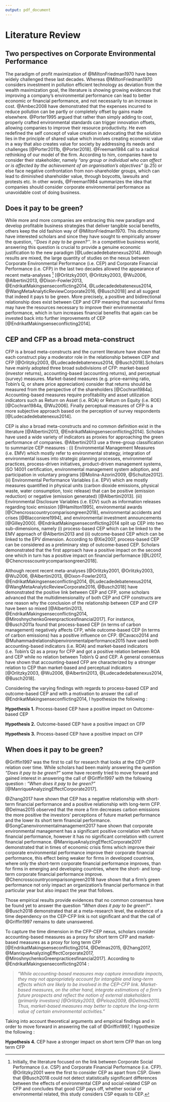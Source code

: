 ```yaml
---
output: pdf_document
---
```



# Literature Review


## Two perspectives on Corporate Environmental Performance

The paradigm of profit maximization of @MiltonFriedman1970 have been widely challenged these last decades. Whereas @MiltonFriedman1970 considers investment in pollution efficient technology as deviation from the wealth maximization goal, the literature is showing growing evidences that improving a company’s environmental performance can lead to better economic or financial performance, and not necessarily to an increase in cost. @Ambec2008 have demonstrated that the expenses incurred to reduce pollution can be partly or completely offset by gains made elsewhere. @Porter1995 argued that rather than simply adding to cost, properly crafted environmental standards can trigger innovation offsets, allowing companies to improve their resource productivity. He even redefined the self concept of value creation in advocating that the solution lies in the principle of shared value which involves creating economic value in a way that also creates value for society by addressing its needs and challenges [@Porter2011b, @Porter2018]. @Freeman1984 call to a radical rethinking of our model of the firm. According to him, companies have to consider their stakeholder, namely *“any group or individual who can affect or is affected by the achievement of an organisation's objectives”* (p.25) or else face negative confrontation from non-shareholder groups, which can lead to diminished shareholder value, through boycotts, lawsuits and protests etc. In other words,  @Freeman1984 summarizes the idea that companies should consider corporate environmental performance as unavoidable cost of doing business.


## Does it pay to be green?

While more and more companies are embracing this new paradigm and develop profitable business strategies that deliver tangible social benefits, others keep the old fashion way of @MiltonFriedman1970. This dichotomy have interested scholars and since they have sought to empirically answer the question, *‘‘Does it pay to be green?’’*. In a competitive business world, answering this question is crucial to provide a genuine economic justification to the new paradigm [@Ludecadedebatenexus2014]. Although results are mixed, the large quantity of studies on the nexus between Corporate Environmental Performance (i.e. CEP) and Corporate Financial Performance (i.e. CFP) in the last two decades allowed the appearance of recent meta-analyses [^1]  [@Orlitzky2001, @Orlitzky2003, @Wu2006, @Albertini2013, @Dixon-Fowler2013, @EndrikatMakingsenseconflicting2014, @Ludecadedebatenexus2014, @WangMetaAnalyticReviewCorporate2016, @Busch2018] and all suggest that indeed it pays to be green. More precisely, a positive and bidirectional relationship does exist between CEP and CFP meaning that successful firms may have the resources necessary to improve their environmental performance, which in turn increases financial benefits that again can be invested back into further improvements of CEP [@EndrikatMakingsenseconflicting2014].

[^1]: Initially, the literature focused on the link between Corporate Social Performance (i.e. CSP) and Corporate Financial Performance (i.e. CFP). @Orlitzky2001 were the first to consider CEP as apart from CSP. Given that @Busch2018 could not detect statistically significant differences between the effects of environmental CEP and social-related CSP on CFP and concludes that good CSP pays off, whether social or environmental related, this study considers CSP equals to CEP. 


## CEP and CFP as a broad meta-construct

CFP is a broad meta-constructs and the current literature have shown that each construct play a moderator role in the relationship between CEP and CFP [@Orlitzky2003, @Ludecadedebatenexus2014, @Busch2018].Scholars have mainly adopted three broad subdivisions of CFP: market-based (investor returns), accounting-based (accounting returns), and perceptual (survey) measures. Market-based measures (e.g. price-earning ratio, Tobin's Q, or share price appreciation) consider that returns should be measured from the perspective of the shareholders [@Cochran1984a]. Accounting-based measures require profitability and asset utilization indicators such as Return on Asset (i.e. ROA) or Return on Equity (i.e. ROE) [@Cochran1984a, @Wu2006]. Finally perceptual measures of CFP is a more subjective approach based on the perception of survey respondents [@Ludecadedebatenexus2014]. 

CEP is also a broad meta-constructs and no common definition exist in the literature [@Albertini2013, @EndrikatMakingsenseconflicting2014]. Scholars have used a wide variety of indicators as proxies for approaching the green performance of companies. @Albertini2013 use a three-group classification to summarize CEP measures : (i) Environmental Management Measures (i.e. EMV) which mostly refer to environmental strategy, integration of environmental issues into strategic planning processes, environmental practices, process-driven initiatives, product-driven management systems, ISO 14001 certification, environmental management system adoption, and participation in voluntary programs [@Molina-Azorin2009, @Schultze2012]. (ii) Environmental Performance Variables (i.e. EPV) which are mostly measures quantified in physical units (carbon dioxide emissions, physical waste, water consumption, toxic release) that can be positive (emission reduction) or negative (emission generated) [@Albertini2013]. (iii) Environmental Disclosure Variables (i.e. EDV) such as information releases regarding toxic emission [@Hamilton1995], environmental awards [@Chencrosscountrycomparisongreen2018], environmental accidents and crises [@Blacconiere1994], and environmental investment announcements [@Gilley2000]. @EndrikatMakingsenseconflicting2014 split up CEP into two sub-dimensions, namely (i) process-based CEP which can be linked to the EMV approach of @Albertini2013 and (ii) outcome-based CEP which can be linked to the EPV dimension. According to @Xie2007, process-based CEP can be considered as a preliminary step of outcome-based CEP. Scholars demonstrated that the first approach have a positive impact on the second one which in turn has a positive impact on financial performance [@Li2017, @Chencrosscountrycomparisongreen2018]. 

Although recent recent meta-analyses [@Orlitzky2001, @Orlitzky2003, @Wu2006, @Albertini2013, @Dixon-Fowler2013, @EndrikatMakingsenseconflicting2014, @Ludecadedebatenexus2014, @WangMetaAnalyticReviewCorporate2016, @Busch2018] have demonstrated the positive link between CEP and CFP, some scholars advanced that the multidimensionality of both CEP and CFP constructs are one reason why the conclusion of the relationship between CEP and CFP have been so mixed [@Albertini2013, @EndrikatMakingsenseconflicting2014, @MiroshnychenkoGreenpracticesfinancial2017]. For instance, @Busch2011a  found that process-based CEP (in terms of carbon management) negatively affects CFP, while outcome-based CEP (in terms of carbon emissions) has a positive influence on CFP. @Cavaco2014 and @Muhammadrelationshipenvironmentalperformance2015 have used both accounting-based indicators (i.e. ROA) and market-based indicators (i.e. Tobin's Q) as a proxy for CFP and got a positive relation between ROA and CEP while no relation between Tobin's Q and CEP. A general consensus have shown that accounting-based CFP are characterized by a stronger relation to CEP than market-based and perceptual indicators [@Orlitzky2003, @Wu2006, @Albertini2013, @Ludecadedebatenexus2014, @Busch2018]. 

Considering the varying findings with regards to process-based CEP and outcome-based CEP and with a motivation to answer the call of @EndrikatMakingsenseconflicting2014, I hypothesize the following :



**Hypothesis 1.** Process-based CEP have a positive impact on Outcome-based CEP

**Hypothesis 2.** Outcome-based CEP have a positive impact on CFP

**Hypothesis 3.** Process-based CEP have a positive impact on CFP

<!-- citation from endrikat et al 2013 : 

> the varying findings with regard to processbased CEP and outcome-based CEP call for further research. Similarly, the somewhat counterintuitive finding of a stronger relationship for accounting-based measures of CFP for studies measuring both constructs concurrently clearly warrants further investigations.

## Green Initatives as a preliminary step of CEP

Within the scope of CEP, the therm *green initiatives* has emerged from the literature. Green initiatives is a term used to describe a set of actions undertaken by a firm with aim to minimize the negative environmental effects associated with the entire life cycle of its products or services starting from design of the product, acquisition of raw materials, and product use, up to the final disposal of the product [@Nicholls2012, @Zhu2004].@Ramus2002 points out three types of green initiatives, namely those that decrease the environmental impact of the  company, those that solve environmental problems of the company and those that develop a more eco-efficient services. Besides he highlights that green initiatives occur at all levels within companies, resulting from creative ideas from managers, office personnel, blue-collar workers, or other types of employees. Scholars demonstrated that green initiatives have a positive impact on green performance, which in turn has a positive impact on financial performance [@Li2017, @Chencrosscountrycomparisongreen2018]. 
-->


## When does it pay to be green?

@Griffin1997 was the first to call for research that looks at the CEP-CFP relation over time. While scholars had been mainly answering the  question *"Does it pay to be green?"* some have recently tried to move forward and gained interest in answering the call of @Griffin1997 with the following question : *"When does it pay to be green?"* [@ManriqueAnalyzingEffectCorporate2017]. 

@Zhang2017 have shown that CEP has a negative relationship with short-term financial performance and a positive relationship with long-term CFP. @Delmas2015 observed that the more a firm decreases carbon emissions the more positive the investors’ perceptions of future market performance and the lower its short term financial performance. @SongCanenvironmentalmanagement2017 have shown that corporate environmental management has a significant positive correlation with future financial performance, however it has no significant correlation with current financial performance. @ManriqueAnalyzingEffectCorporate2017 demonstrated that in times of economic crisis firms which improve their corporate environmental performance improve their corporate financial performance, this effect being weaker for firms in developed countries, where only the short-term corporate financial performance improves, than for firms in emerging and developing countries, where the short- and long-term corporate financial performance improve.
@Chencrosscountrycomparisongreen2018 have shown that a firm’s green performance not only impact an organization’s financial performance in that particular year but also impact the year that follows.

Those empirical results provide evidences that no common consensus have be found yet to answer the question *"When does it pay to be green?"*. @Busch2018 demonstrated that at a meta-research level, the evidence of a time dependency on the CEP-CFP link is not significant and that the call of @Griffin1997 remains to date unanswered. 

To capture the time dimension in the CFP-CEP nexus, scholars consider accounting-based measures as a proxy for short term CFP and market-based measures as a proxy for long term CFP [@EndrikatMakingsenseconflicting2014, @Delmas2015, @Zhang2017, @ManriqueAnalyzingEffectCorporate2017, @MiroshnychenkoGreenpracticesfinancial2017]. According to @EndrikatMakingsenseconflicting2014 : 


> *"While accounting-based measures may capture immediate impacts, they may not appropriately account for intangible and long-term effects which are likely to be involved in the CEP-CFP link. Market-based measures, on the other hand, integrate estimations of a firm’s future prospects and reflect the notion of external stakeholders (primarily investors) [@Orlitzky2003, @Peloza2009, @Delmas2011]. Thus, market-based measures may better to capture the long-term value of certain environmental activities."*



Taking into account theoretical arguments and empirical findings and in order to move forward in answering the call of @Griffin1997, I hypothesize the following :


**Hypothesis 4.** CEP have a stronger impact on short term CFP than on long term CFP










